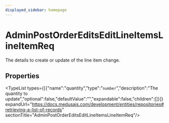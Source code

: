 ```yaml
---
displayed_sidebar: homepage
---
```



# AdminPostOrderEditsEditLineItemsLineItemReq

The details to create or update of the line item change.

## Properties

<TypeList types={[{"name":"quantity","type":"`number`","description":"The quantity to update","optional":false,"defaultValue":"","expandable":false,"children":[]}]} expandUrl="https://docs.medusajs.com/development/entities/repositories#retrieving-a-list-of-records" sectionTitle="AdminPostOrderEditsEditLineItemsLineItemReq"/>
